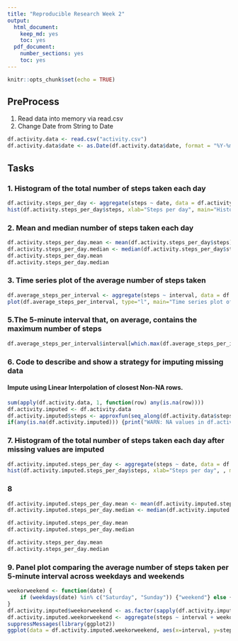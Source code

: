 ```yaml
---
title: "Reproducible Research Week 2"
output: 
  html_document: 
    keep_md: yes
    toc: yes
  pdf_document: 
    number_sections: yes
    toc: yes
---
```


```r
knitr::opts_chunk$set(echo = TRUE)
```

## PreProcess
1. Read data into memory via read.csv
2. Change Date from String to Date

```r
df.activity.data <- read.csv("activity.csv")
df.activity.data$date <- as.Date(df.activity.data$date, format = "%Y-%m-%d")
```

## Tasks

### 1. Histogram of the total number of steps taken each day

```r
df.activity.steps_per_day <- aggregate(steps ~ date, data = df.activity.data, sum)
hist(df.activity.steps_per_day$steps, xlab="Steps per day", main="Histogram of the total number of steps taken each day")
```

### 2. Mean and median number of steps taken each day
```r

df.activity.steps_per_day.mean <- mean(df.activity.steps_per_day$steps)
df.activity.steps_per_day.median <- median(df.activity.steps_per_day$steps)
df.activity.steps_per_day.mean 
df.activity.steps_per_day.median
```


### 3. Time series plot of the average number of steps taken
```r

df.average_steps_per_interval <- aggregate(steps ~ interval, data = df.activity.data, mean)
plot(df.average_steps_per_interval, type="l", main="Time series plot of the average number of steps taken")
```

### 5.The 5-minute interval that, on average, contains the maximum number of steps
```r
df.average_steps_per_interval$interval[which.max(df.average_steps_per_interval$steps)]
```

### 6. Code to describe and show a strategy for imputing missing data

#### Impute using Linear Interpolation of closest Non-NA rows.
```r
sum(apply(df.activity.data, 1, function(row) any(is.na(row))))
df.activity.imputed <- df.activity.data
df.activity.imputed$steps <- approxfun(seq_along(df.activity.data$steps), df.activity.data$steps, method="linear", rule=2)(seq_along(df.activity.data$steps))
if(any(is.na(df.activity.imputed))) {print("WARN: NA values in df.activity.imputed")}
```

### 7. Histogram of the total number of steps taken each day after missing values are imputed
```r
df.activity.imputed.steps_per_day <- aggregate(steps ~ date, data = df.activity.imputed, sum)
hist(df.activity.imputed.steps_per_day$steps, xlab="Steps per day", , main="The total number of steps taken each day (Imputed Missing Values")
```

### 8
```r
df.activity.imputed.steps_per_day.mean <- mean(df.activity.imputed.steps_per_day$steps)
df.activity.imputed.steps_per_day.median <- median(df.activity.imputed.steps_per_day$steps)
```

```r
df.activity.imputed.steps_per_day.mean
df.activity.imputed.steps_per_day.median
```
```r
df.activity.steps_per_day.mean 
df.activity.steps_per_day.median
```


### 9. Panel plot comparing the average number of steps taken per 5-minute interval across weekdays and weekends
```r
weekorweekend <- function(date) {
    if (weekdays(date) %in% c("Saturday", "Sunday")) {"weekend"} else {"weekday"}
}
df.activity.imputed$weekorweekend <- as.factor(sapply(df.activity.imputed$date, weekorweekend))
df.activity.imputed.weekorweekend <- aggregate(steps ~ interval + weekorweekend, data = df.activity.imputed, mean)
suppressMessages(library(ggplot2))
ggplot(data = df.activity.imputed.weekorweekend, aes(x=interval, y=steps)) + facet_grid(weekorweekend ~ .) + geom_line() + ggtitle("Average number of steps taken per 5-minute interval across weekdays and weekends")
```

```r

```
